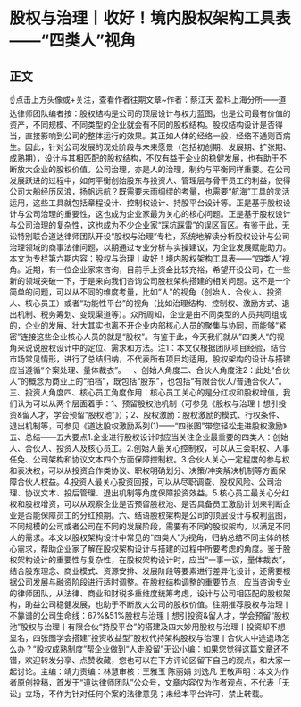# 股权与治理丨收好！境内股权架构工具表——“四类人”视角​
## 正文
☝点击上方头像或+关注，查看作者往期文章~作者：蔡江天 盈科上海分所——道达律师团队编者按：股权结构是公司的顶层设计与权力蓝图，也是公司最有价值的资产，不同规模、不同类型的企业就会有不同的股权结构。股权结构设计是否得当，直接影响到公司的整体运行的效果。其正如人体的经络一般，经络不通则百病生。因此，针对公司发展的现处阶段与未来愿景（包括初创期、发展期、扩张期、成熟期），设计与其相匹配的股权结构，不仅有益于企业的稳健发展，也有助于不断放大企业的股权价值。公司治理，亦是人的治理，制约与平衡同样重要。在公司发展跃进的过程中，如何平衡创始股东与投资人、管理层与骨干员工的利益，使得公司大船经历风浪，扬帆远航？既需要未雨绸缪的考量，也需要“航海”工具的灵活运用，这些工具就包括章程设计、控制权设计、持股平台设计等。正是基于股权设计与公司治理的重要性，这也成为企业家最为关心的核心问题。正是基于股权设计与公司治理的复杂性，这也成为不少企业家“踩坑踩雷”的误区盲区。有鉴于此，无讼特别联合道达律师团队开设“股权与治理”专栏，系统地解读分析股权设计与公司治理领域的商事法律问题，以期通过专业分析与实操建议，为企业发展赋能助力。本文为专栏第六期内容：股权与治理丨收好！境内股权架构工具表——“四类人”视角​。近期，有一位企业家来咨询，目前手上资金比较充裕，希望开设公司，在一些新的领域突破一下，于是来向我们咨询公司股权架构搭建的相关问题。这不是一个简单的问题，可以从不同的维度考量，比如“人"的视角（创始人、合伙人、投资人、核心员工）或者“功能性平台”的视角（比如治理结构、控制权、激励方式、退出机制、税务筹划、变现渠道等）。众所周知，企业是由不同类型的人员共同组成的，企业的发展、壮大其实也离不开企业内部核心人员的聚集与协同，而能够“紧密”连接这些企业核心人员的就是“股权”。有鉴于此，今天我们就从”四类人“的视角来说说股权设计中的定位、需求和方法。注1：本文仅根据团队项目经验，结合市场常见情形，进行了总结归纳，不代表所有项目均适用，股权架构的设计与搭建应当遵循“个案处理、量体裁衣”。一、创始人角度二、合伙人角度注2：此处“合伙人”的概念为商业上的“拍档”，既包括“股东”，也包括“有限合伙人/普通合伙人”。三、投资人角度四、核心员工角度作用：核心员工关心的是分红权和股权增值，我们认为可以从两个层面着手：1、预留股权池机制（可参见《股权与治理丨想引投资&留人才，学会预留“股权池”》）；2、股权激励：股权激励的模式、行权条件、退出机制等，可参见《道达股权激励系列(1)——“四张图”带您轻松走进股权激励》五、总结——五大要点1.企业进行股权设计时应当关注企业最重要的四类人：创始人、合伙人、投资人及核心员工。2.创始人最关心控制权，可以从三会职权、人事任免、公司架构和协议文本四个方面保障控制权。3.合伙人关心一定程度的参与权和表决权，可以从投资合作类协议、职权明确划分、决策/冲突解决机制等方面保障合伙人权益。4.投资人最关心投资回报，可以从尽职调查、股权风险、公司治理、协议文本、投后管理、退出机制等角度保障投资效益。5.核心员工最关心分红权和股权增资，可以从观察企业是否预留股权池、是否具备员工激励计划来判断企业是否能保障员工的分红预期。六、结语股权架构是公司的顶层设计与权利蓝图，不同规模的公司或者公司在不同的发展阶段，需要有不同的股权架构，以满足不同人的需求。本文以股权架构设计中常见的“四类人”为视角，归纳总结不同主体的核心需求，帮助企业家了解在股权架构设计与搭建的过程中所要考虑的角度。鉴于股权架构设计的重要性与复杂性，在股权架构设计时，应当“一事一议，量体裁衣”，结合股东理念、商业模式、资源安排、发展阶段等要素进行差异化设计，还需要根据公司发展与融资阶段进行适时调整。在股权结构调整的重要节点，应当咨询专业的律师团队，从法律、商业和财税多重维度统筹考虑，设计与公司相匹配的股权架构，助益公司稳健发展，也助于不断放大公司的股权价值。往期推荐股权与治理丨不靠谱的公司生命线：67%&51%股权与治理丨想引投资&留人才，学会预留“股权池”股权与治理丨有限合伙“持股平台”的搭建及四大妙用股权与治理丨投资却不想显名，四张图学会搭建“投资收益型”股权代持架构股权与治理丨合伙人中途退场怎么办？“股权成熟制度”帮企业做到“人走股留”无讼小编：如果您觉得这篇文章还不错，欢迎转发分享、点赞收藏，您也可以在下方评论区留下自己的观点，和大家一起讨论。主编：靖力责编：林慧审核：王雅玉 陈丽娟 刘逸凡 王敬声明：本文为作者原创投稿，首发于“道达律师团队”公众号，文章内容仅为作者观点，不代表「无讼」立场，不作为针对任何个案的法律意见；未经本平台许可，禁止转载。